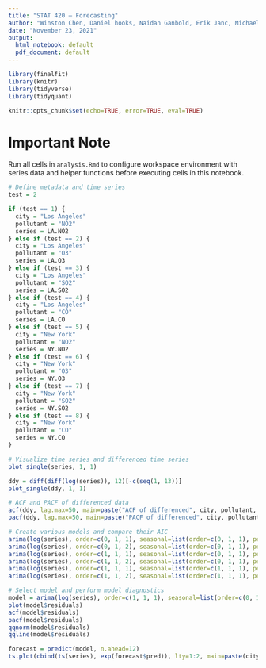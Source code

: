 ```yaml
---
title: "STAT 420 — Forecasting"
author: "Winston Chen, Daniel hooks, Naidan Ganbold, Erik Janc, Michael Lee"
date: "November 23, 2021"
output:
  html_notebook: default
  pdf_document: default
---
```

```r
library(finalfit)
library(knitr)
library(tidyverse)
library(tidyquant)

knitr::opts_chunk$set(echo=TRUE, error=TRUE, eval=TRUE)
```

# Important Note
Run all cells in `analysis.Rmd` to configure workspace environment with series data and helper functions before executing cells in this notebook.

```r
# Define metadata and time series
test = 2

if (test == 1) {
  city = "Los Angeles"
  pollutant = "NO2"
  series = LA.NO2
} else if (test == 2) {
  city = "Los Angeles"
  pollutant = "O3"
  series = LA.O3
} else if (test == 3) {
  city = "Los Angeles"
  pollutant = "SO2"
  series = LA.SO2
} else if (test == 4) {
  city = "Los Angeles"
  pollutant = "CO"
  series = LA.CO
} else if (test == 5) {
  city = "New York"
  pollutant = "NO2"
  series = NY.NO2
} else if (test == 6) {
  city = "New York"
  pollutant = "O3"
  series = NY.O3
} else if (test == 7) {
  city = "New York"
  pollutant = "SO2"
  series = NY.SO2
} else if (test == 8) {
  city = "New York"
  pollutant = "CO"
  series = NY.CO
}
```

```r
# Visualize time series and differenced time series
plot_single(series, 1, 1)

ddy = diff(diff(log(series)), 12)[-c(seq(1, 13))]
plot_single(ddy, 1, 1)
```

```r
# ACF and PACF of differenced data
acf(ddy, lag.max=50, main=paste("ACF of differenced", city, pollutant, "levels"))
pacf(ddy, lag.max=50, main=paste("PACF of differenced", city, pollutant, "levels"))
```

```r
# Create various models and compare their AIC
arima(log(series), order=c(0, 1, 1), seasonal=list(order=c(0, 1, 1), period=12))$aic
arima(log(series), order=c(0, 1, 2), seasonal=list(order=c(0, 1, 1), period=12))$aic
arima(log(series), order=c(1, 1, 1), seasonal=list(order=c(0, 1, 1), period=12))$aic
arima(log(series), order=c(1, 1, 2), seasonal=list(order=c(0, 1, 1), period=12))$aic
arima(log(series), order=c(1, 1, 1), seasonal=list(order=c(1, 1, 1), period=12))$aic
arima(log(series), order=c(1, 1, 2), seasonal=list(order=c(1, 1, 1), period=12))$aic
```

```r
# Select model and perform model diagnostics
model = arima(log(series), order=c(1, 1, 1), seasonal=list(order=c(0, 1, 1), period=12))
plot(model$residuals)
acf(model$residuals)
pacf(model$residuals)
qqnorm(model$residuals)
qqline(model$residuals)
```

```r
forecast = predict(model, n.ahead=12)
ts.plot(cbind(ts(series), exp(forecast$pred)), lty=1:2, main=paste(city, pollutant, "Forecast"))
```